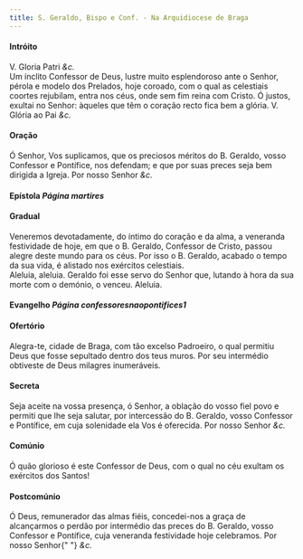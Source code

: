 ```yaml
---
title: S. Geraldo, Bispo e Conf. - Na Arquidiocese de Braga
---
```


<h4 class="text-center">Intróito</h4>
<div class="container-fluid">
  <div class="row">
    <div class="col-6 dropcaps text-justify">
      <em></em>
      V. Gloria Patri <em>&c.</em>
    </div>
    <div class="col-6 dropcaps text-justify">
      Um ínclito Confessor de Deus, lustre muito esplendoroso ante o Senhor,
      pérola e modelo dos Prelados, hoje coroado, com o qual as celestiais
      coortes rejubilam, entra nos céus, onde sem fim reina com Cristo. Ó
      justos, exultai no Senhor: àqueles que têm o coração recto fica bem a
      glória. V. Glória ao Pai <em>&c.</em>
    </div>
  </div>
</div>

<h4 class="text-center">Oração</h4>
<div class="container-fluid">
  <div class="row">
    <div class="col-6 dropcaps text-justify"></div>
    <div class="col-6 dropcaps text-justify">
      Ó Senhor, Vos suplicamos, que os preciosos méritos do B. Geraldo, vosso
      Confessor e Pontífice, nos defendam; e que por suas preces seja bem
      dirigida a Igreja. Por nosso Senhor <em>&c.</em>
    </div>
  </div>
</div>

<h4 class="text-center">
  Epístola <em>Página martires</em>
</h4>

<h4 class="text-center">Gradual</h4>
<div class="container-fluid">
  <div class="row">
    <div class="col-6 dropcaps text-justify"></div>
    <div class="col-6 dropcaps text-justify">
      Veneremos devotadamente, do íntimo do coração e da alma, a veneranda
      festividade de hoje, em que o B. Geraldo, Confessor de Cristo, passou
      alegre deste mundo para os céus. Por isso o B. Geraldo, acabado o tempo da
      sua vida, é alistado nos exércitos celestiais.
    </div>
    <div class="col-6 text-justify"></div>
    <div class="col-6 text-justify">
      Aleluia, aleluia. Geraldo foi esse servo do Senhor que, lutando à hora da
      sua morte com o demónio, o venceu. Aleluia.
    </div>
  </div>
</div>

<h4 class="text-center">
  Evangelho <em>Página confessoresnaopontifices1</em>
</h4>

<h4 class="text-center">Ofertório</h4>
<div class="container-fluid">
  <div class="row">
    <div class="col-6 dropcaps text-justify"></div>
    <div class="col-6 dropcaps text-justify">
      Alegra-te, cidade de Braga, com tão excelso Padroeiro, o qual permitiu
      Deus que fosse sepultado dentro dos teus muros. Por seu intermédio
      obtiveste de Deus milagres inumeráveis.
    </div>
  </div>
</div>

<h4 class="text-center">Secreta</h4>
<div class="container-fluid">
  <div class="row">
    <div class="col-6 dropcaps text-justify"></div>
    <div class="col-6 dropcaps text-justify">
      Seja aceite na vossa presença, ó Senhor, a oblação do vosso fiel povo e
      permiti que lhe seja salutar, por intercessão do B. Geraldo, vosso
      Confessor e Pontífice, em cuja solenidade ela Vos é oferecida. Por nosso
      Senhor <em>&c.</em>
    </div>
  </div>
</div>

<h4 class="text-center">Comúnio</h4>
<div class="container-fluid">
  <div class="row">
    <div class="col-6 dropcaps text-justify"></div>
    <div class="col-6 dropcaps text-justify">
      Ó quão glorioso é este Confessor de Deus, com o qual no céu exultam os
      exércitos dos Santos!
    </div>
  </div>
</div>

<h4 class="text-center">Postcomúnio</h4>
<div class="container-fluid">
  <div class="row">
    <div class="col-6 dropcaps text-justify"></div>
    <div class="col-6 dropcaps text-justify">
      Ó Deus, remunerador das almas fiéis, concedei-nos a graça de alcançarmos o
      perdão por intermédio das preces do B. Geraldo, vosso Confessor e
      Pontífice, cuja veneranda festividade hoje celebramos. Por nosso Senhor{" "}
      <em>&c.</em>
    </div>
  </div>
</div>
